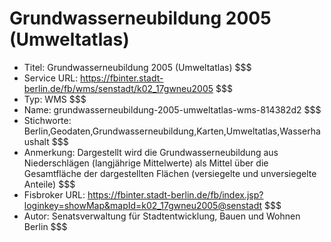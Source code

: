 # Grundwasserneubildung 2005 (Umweltatlas)
- Titel: Grundwasserneubildung 2005 (Umweltatlas) $$$
- Service URL: https://fbinter.stadt-berlin.de/fb/wms/senstadt/k02_17gwneu2005 $$$
- Typ: WMS $$$
- Name: grundwasserneubildung-2005-umweltatlas-wms-814382d2 $$$
- Stichworte: Berlin,Geodaten,Grundwasserneubildung,Karten,Umweltatlas,Wasserhaushalt $$$
- Anmerkung: Dargestellt wird die Grundwasserneubildung aus Niederschlägen (langjährige Mittelwerte) als Mittel über die Gesamtfläche
der dargestellten Flächen (versiegelte und unversiegelte Anteile) $$$
- Fisbroker URL: https://fbinter.stadt-berlin.de/fb/index.jsp?loginkey=showMap&mapId=k02_17gwneu2005@senstadt $$$
- Autor: Senatsverwaltung für Stadtentwicklung, Bauen und Wohnen Berlin $$$
